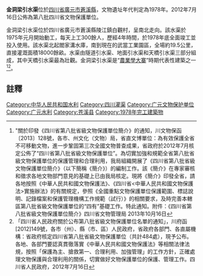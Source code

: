 {{msg:四川省文物保護單位
|名稱 = 金洞梁引水渠
|編號 = 417
|圖片 = 
|級別 = S8
|分類 = 
|時代 = 1978年
|地点 = [[四川省|四川省]][[廣元市|廣元市]][[蒼溪縣|蒼溪縣]]
|坐標 =
|登錄 = 2012年7月16日
}}
'''金洞梁引水渠'''位於[[四川省|四川省]][[廣元市|廣元市]][[蒼溪縣|蒼溪縣]]，文物遺址年代判定為1978年。2012年7月16日公佈為第八批四川省文物保護單位。

金洞梁引水渠位於四川省廣元市蒼溪縣陵江鎮白觀村，呈南北走向。該水渠於1975年元月開始動工，每天上工300餘人，歷經4年時間，於1978年底全面竣工並投入使用。該水渠北起閻家溝水庫，南到現在的武當工業園區，全場約19.5公里，直接灌溉面積18000餘畝。水渠由隧道引水渠、地面引水渠和天橋引水渠三部分組成，其中天橋引水渠最為壯觀。金洞梁引水渠是“[[農業學大寨|農業學大寨]]”時期代表性建築之一<ref>"關於印發《四川省第八批省級文物保護單位簡介》的通知，川文物保函〔2013〕128號，各市、州文化（文物）局，省直文博單位：為有效保護全省不可移動文物，進一步鞏固第三次全國文物普查成果，省政府於2012年7月核定公佈了“四川省第八批省級文物保護單位”。為切實加強和規範全省第八批省級文物保護單位的保護管理和合理利用，我局組織開展了《四川省第八批省級文物保護單位簡介》（以下簡稱《簡介》）的編制工作。該《簡介》在專家審核和徵求各地文物部門意見的基礎上已由我局核定。現將《簡介》印發全省，請各地按照《中華人民共和國文物保護法》、《四川省<中華人民共和國文物保護法>實施辦法》的有關規定，參照《全國重點文物保護單位保護範圍、標誌說明、記錄檔案和保護管理機構工作規範（試行）》的相關要求，及時完善本轄區第八批省級文物保護單位的“四有”基礎工作。特此通知。附件：《四川省第八批省級文物保護單位簡介》四川省文物管理局  2013年10月16日</ref><ref>「四川省人民政府關於公布第八批省級文物保護單位名單的通知」，川府函[2012]149號，各市（州）、縣（市、區）人民政府，省政府各部門、各直屬機構：省政府核定四川省第八批省級文物保護單位（共計484處），現予公布。各地、各部門要認真貫徹落實《中華人民共和國文物保護法》等相關法律法規，按照「保護為主、搶救第一、合理利用、加強管理」的工作方針，正確處理文物保護與合理利用的關係，切實做好文物保護單位的保護、管理工作。四川省人民政府，2012年7月16日</ref>。
==註釋==
{{reflist}}

[[Category:中华人民共和国水利|Category:中华人民共和国水利]]
[[Category:四川灌渠|Category:四川灌渠]]
[[Category:广元文物保护单位|Category:广元文物保护单位]]
[[Category:广元水利|Category:广元水利]]
[[Category:苍溪县|Category:苍溪县]]
[[Category:1978年完工建築物|Category:1978年完工建築物]]
